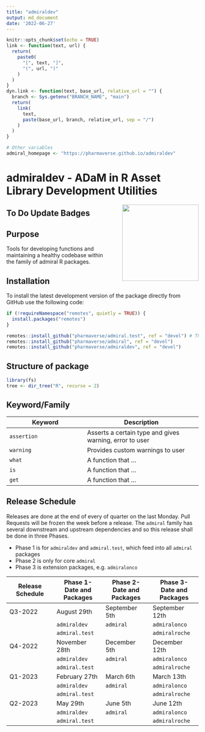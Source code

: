 ```yaml
---
title: "admiraldev"
output: md_document
date: '2022-06-27'
---
```


```r
knitr::opts_chunk$set(echo = TRUE)
link <- function(text, url) {
  return(
    paste0(
      "[", text, "]",
      "(", url, ")"
    )
  )
}
dyn.link <- function(text, base_url, relative_url = "") {
  branch <- Sys.getenv("BRANCH_NAME", "main")
  return(
    link(
      text,
      paste(base_url, branch, relative_url, sep = "/")
    )
  )
}

# Other variables
admiral_homepage <- "https://pharmaverse.github.io/admiraldev"
```

<!-- Please do not edit the README.md file as it is auto-generated. Only edit the README.Rmd file -->

# admiraldev - ADaM in R Asset Library Development Utilities

<img src="man/figures/admiraldev.png" align="right" width="200" style="margin-left:50px;"/>

<!-- badges: start -->
## To Do Update Badges
<!-- badges: end -->


## Purpose

Tools for developing functions and maintaining a healthy codebase within the family of admiral R packages.  

## Installation

To install the latest development version of the package directly from GitHub use the following code:

```r
if (!requireNamespace("remotes", quietly = TRUE)) {
  install.packages("remotes")
}

remotes::install_github("pharmaverse/admiral.test", ref = "devel") # This is a required dependency of {admiral}
remotes::install_github("pharmaverse/admiral", ref = "devel")
remotes::install_github("pharmaverse/admiraldev", ref = "devel")
```

## Structure of package

```r
library(fs)
tree <- dir_tree("R", recurse = 2)
```

## Keyword/Family

| Keyword                                                                           | Description                                                                                                              |
|-----------------------------------------------------------------------------------|--------------------------------------------------------------------------------------------------------------------------|
| `assertion`                                                                       | Asserts a certain type and gives warning, error to user        |
| `warning`                                                                         | Provides custom warnings to user       
| `what`                                                                            | A function that ...      
| `is`                                                                              | A function that ...      
| `get`                                                                             | A function that ...      


## Release Schedule

Releases are done at the end of every of quarter on the last Monday.  Pull Requests will be frozen the week before a release. 
The `admiral` family has several downstream and upstream dependencies and so this release shall be done in three
Phases.  

* Phase 1 is for `admiraldev` and `admiral.test`, which feed into all `admiral` packages
* Phase 2 is only for core `admiral`
* Phase 3 is extension packages, e.g. `admiralonco`

| Release Schedule           | Phase 1- Date and Packages   |  Phase 2- Date and Packages | Phase 3- Date and Packages   |
|----------------------------|------------------------------|---------------------------- |------------------------------|
| Q3-2022                    |    August 29th               |   September 5th             |  September 12th              |  
|                            |   `admiraldev`               |  `admiral`                  | `admiralonco`                |
|                            |   `admiral.test`             |                             | `admiralroche`               |
| Q4-2022                    |    November 28th             |   December 5th              |  December 12th               |  
|                            |   `admiraldev`               |  `admiral`                  | `admiralonco`                |
|                            |   `admiral.test`             |                             | `admiralroche`               |
| Q1-2023                    |    February 27th             |   March 6th                 |  March 13th                  |  
|                            |   `admiraldev`               |  `admiral`                  | `admiralonco`                |
|                            |   `admiral.test`             |                             | `admiralroche`               |
| Q2-2023                    |    May 29th                  |  June 5th                   |  June 12th                   |  
|                            |   `admiraldev`               |  `admiral`                  | `admiralonco`                |
|                            |   `admiral.test`             |                             | `admiralroche`               |






